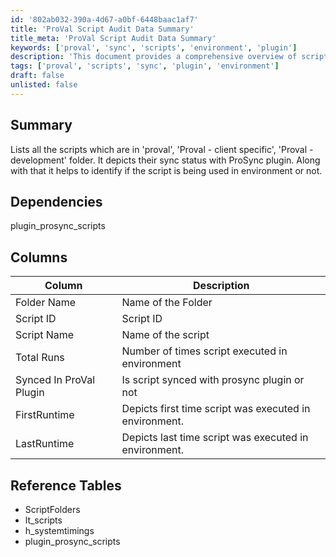 ```yaml
---
id: '802ab032-390a-4d67-a0bf-6448baac1af7'
title: 'ProVal Script Audit Data Summary'
title_meta: 'ProVal Script Audit Data Summary'
keywords: ['proval', 'sync', 'scripts', 'environment', 'plugin']
description: 'This document provides a comprehensive overview of scripts located in the ProVal folders, detailing their synchronization status with the ProSync plugin and usage within the environment. It includes information on script execution frequency and timestamps for first and last runs.'
tags: ['proval', 'scripts', 'sync', 'plugin', 'environment']
draft: false
unlisted: false
---
```

## Summary

Lists all the scripts which are in 'proval', 'Proval - client specific', 'Proval - development' folder. It depicts their sync status with ProSync plugin. Along with that it helps to identify if the script is being used in environment or not.

## Dependencies

plugin_prosync_scripts

## Columns

| Column                     | Description                                             |
|----------------------------|---------------------------------------------------------|
| Folder Name                | Name of the Folder                                      |
| Script ID                  | Script ID                                              |
| Script Name                | Name of the script                                     |
| Total Runs                 | Number of times script executed in environment         |
| Synced In ProVal Plugin    | Is script synced with prosync plugin or not            |
| FirstRuntime               | Depicts first time script was executed in environment. |
| LastRuntime                | Depicts last time script was executed in environment.  |

## Reference Tables

- ScriptFolders
- lt_scripts
- h_systemtimings
- plugin_prosync_scripts

